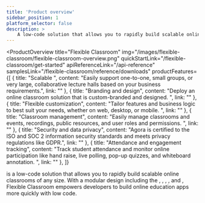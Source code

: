 ```yaml
---
title: 'Product overview'
sidebar_position: 1
platform_selector: false
description: >
    A low-code solution that allows you to rapidly build scalable online classrooms of any size.
---
```



<ProductOverview
    title="Flexible Classroom"
    img="/images/flexible-classroom/flexible-classroom-overview.png"
    quickStartLink="/flexible-classroom/get-started"
    apiReferenceLink="/api-reference"
    samplesLink="/flexible-classroom/reference/downloads"
    productFeatures={[
        {
            title: "Scalable ",
            content: "Easily support one-to-one, small groups, or very large, collaborative lecture halls based on your business requirements.",
            link: ""
        },
        {
            title: "Branding and design",
            content: "Deploy an online classroom solution that is custom-branded and designed. ",
            link: ""
        },   
        {
            title: "Flexible customization",
            content: "Tailor features and business logic to best suit your needs, whether on web, desktop, or mobile. ",
            link: ""
        },
        {
            title: "Classroom management",
            content: "Easily manage classrooms and events, recordings, public resources, and user roles and permissions.    ",
            link: ""
        },
        {
            title: "Security and data privacy",
            content: "Agora is certified to the ISO and SOC 2 information security standards and meets privacy regulations like GDPR.",
            link: ""
        },
        {
            title: "Attendance and engagement tracking",
            content: "Track student attendance and monitor online participation like hand raise, live polling, pop-up quizzes, and whiteboard annotation. ",
            link: ""
        },
    ]}

>

<Vg k="FC" /> is a low-code solution that allows you to rapidly build scalable online classrooms of any size. With a modular design including the <Vg k="ASDK" />, <Vg k="VSDK" />, <Vg k="MESS_SDK" />, <Vg k="WHITE_SDK" />, and <Vg k="CREC" />, Flexible Classroom empowers developers to build online education apps more quickly with low code.


</ProductOverview>